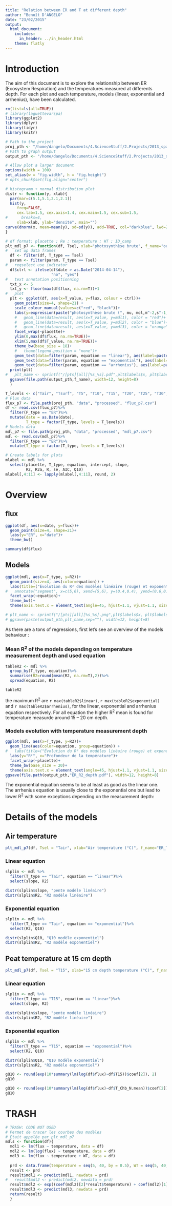 ```yaml
---
title: "Relation between ER and T at different depth"
author: "Benoît D'ANGELO"
date: "23/02/2015"
output:
  html_document:
    includes:
      in_header: ../in_header.html
    theme: flatly
---
```


# Introduction

The aim of this document is to explore the relationship between ER (Ecosystem Respiration) and the temperatures measured at differents depth.
For each plot and each temperature, models (linear, exponential and arrhenius), have been calculated.

```r
rm(list=ls(all=TRUE))
# library(laguettevarspa)
library(ggplot2)
library(dplyr)
library(tidyr)
library(knitr)

# Path to the project
proj_pth <- "/home/dangelo/Documents/4.ScienceStuff/2.Projects/2013_spaVar_LG"
# Path to graph output
output_pth <- "/home/dangelo/Documents/4.ScienceStuff/2.Projects/2013_spaVar_LG/graphs/relation_flux_T"

# Allow plot a larger document
options(width = 100)
set_alias(w = "fig.width", h = "fig.height") 
# opts_chunk$set(fig.align="center")
```

```r
# histogramm + normal distribution plot
distr <- function(y, xlab){
  par(mar=c(5.1,5.1,2.1,2.1))
  hist(y,
     freq=FALSE,
     cex.lab=1.5, cex.axis=1.4, cex.main=1.5, cex.sub=1.5,
#      breaks=4,
     xlab=xlab, ylab="densité", main="")
curve(dnorm(x, mean=mean(y), sd=sd(y)), add=TRUE, col="darkblue", lwd=2) 
}

# df format: placette ; Re ; temperature ; WT ; ID_camp
plt_mdl_p7 <- function(df, Tsel, xlab="photosynthèse brute", f_name="out.pdf" , param=mlabel){
#   set up data frames
  df <- filter(df, T_type == Tsel)
  param <- filter(param, T_type == Tsel)
#   regselect use indicator
  df$ctrl <- ifelse(df$date > as.Date("2014-04-14"), 
                    "no", "yes")
#   text annotation positionning
  txt_x <- 5
  txt_y <- floor(max(df$flux, na.rm=T))+1
#   plot
  plt <- ggplot(df, aes(x=T_value, y=flux, colour = ctrl))+
    geom_point(size=4, shape=21) +
    scale_colour_manual(values=c("red", "black"))+
    labs(y=expression(paste("photosynthèse brute (", mu, mol,m^-2,s^-1,")", sep="")), x=xlab)+
    #   geom_line(data=result, aes(x=T_value, y=mdl1), color = "red")+
    #   geom_line(data=result, aes(x=T_value, y=mdl2), color = "blue")+
    #   geom_line(data=result, aes(x=T_value, y=mdl3), color = "orange")+
    facet_wrap(~placette)+
    ylim(0,max(df$flux, na.rm=TRUE))+
    xlim(5,max(df$T_value, na.rm=TRUE))+
    theme_bw(base_size = 18)+ 
    #   theme(legend.position = "none")+
    geom_text(data=filter(param, equation == "linear"), aes(label=paste("R^2==", R2, "(lin)~~~slope==", slope, sep="")), x=txt_x, y=(txt_y-2), hjust=0, size=4, parse=T, color = "red")+
    geom_text(data=filter(param, equation == "exponential"), aes(label=paste("R^2==", R2, "(exp)~~~Q10==",Q10 ,sep="")), x=txt_x, y=(txt_y-4), hjust=0, size=4, parse=T, color = "blue")+
    geom_text(data=filter(param, equation == "arrhenius"), aes(label=paste("R^2==", R2, "(arr)", sep="")), x=txt_x, y=(txt_y-6), hjust=0, size=4, parse=T, color = "orange")
  print(plt)
#   plt_name <- sprintf("/[pts][all][%s_%s].pdf",plt$labels$x, plt$labels$y)
  ggsave(file.path(output_pth,f_name), width=12, height=8)
  }
```

```r
T_levels <- c("Tair", "Tsurf", "T5", "T10", "T15", "T20", "T25", "T30", "T40", "T50", "T60", "T70", "T80", "T90", "T100")
# Flux data
flux_p7 <- file.path(proj_pth, "data", "processed", "flux_p7.csv")
df <- read.csv(flux_p7)%>%
  filter(F_type == "ER")%>%
  mutate(date = as.Date(date),
         T_type = factor(T_type, levels = T_levels))
# Models data
mdl_p7 <- file.path(proj_pth, "data", "processed", "mdl_p7.csv")
mdl <- read.csv(mdl_p7)%>%
  filter(F_type == "ER")%>%
  mutate(T_type = factor(T_type, levels = T_levels))

# Create labels for plots 
mlabel <- mdl %>%
  select(placette, T_type, equation, intercept, slope, 
         R2, R2a, R, se, AIC, Q10)
mlabel[,4:11] <- lapply(mlabel[,4:11], round, 2)
```

# Overview

## flux

```r
ggplot(df, aes(x=date, y=flux))+
  geom_point(size=4, shape=21)+
  labs(y="ER", x="date")+
  theme_bw()

summary(df$flux)
```

## Models
```r
ggplot(mdl, aes(x=T_type, y=R2))+
  geom_point(size=4, aes(color=equation)) +
  labs(title=("Évolution du R² des modèles linéaire (rouge) et exponentiel (bleu) \n liant la photosynthèse brute de l'écosystème (Re) à la température (à différentes profondeur)"))+
#   annotate("segment", x=c(5,6), xend=(5,6), y=(0.4,0.4), yend=(0.6,0.6), color = "blue", size = 2, arrow=arrow())+
  facet_wrap(~equation)+
  theme_bw()+
  theme(axis.text.x = element_text(angle=45, hjust=1.1, vjust=1.1, size=12))

# plt_name <- sprintf("/[pts][all][%s_%s].png",plt$labels$x, plt$labels$y)
# ggsave(paste(output_pth,plt_name,sep=""), width=12, height=8)
```

As there are a tons of regressions, first let's see an overview of the models behaviour : 

### Mean R^2^ of the models depending on temperature measurement depth and used equation
```r
tableR2 <- mdl %>%
  group_by(T_type, equation)%>%
  summarise(R2=round(mean(R2, na.rm=T),2))%>%
  spread(equation, R2)

tableR2
```

the maximum R^2^ are `r max(tableR2$linear)`, `r max(tableR2$exponential)` and `r max(tableR2$arrhenius)`, for the linear, exponential and arrhenius equation respectively.
For all equation the higher R^2^ mean is found for temperature measurde around 15 -- 20 cm depth.

### Models evolution with temperature measurement depth

```r
ggplot(mdl, aes(x=T_type, y=R2))+
  geom_line(aes(color=equation, group=equation)) +
#   labs(title=("Évolution du R² des modèles linéaire (rouge) et exponentiel (bleu) \n liant la photosynthèse brute de l'écosystème (Re) à la température (à différentes profondeur)"))+
  labs(y="R²", x="Profondeur de la température")+
  facet_wrap(~placette)+
  theme_bw(base_size = 20)+
  theme(axis.text.x = element_text(angle=45, hjust=1.1, vjust=1.1, size=12))
ggsave(file.path(output_pth,"ER_R2_depth.pdf"), width=12, height=8)
```
The exponential equation seems to be at least as good as the linear one.
The arrhenius equation is usually close to the exponential one but lead to lower R^2^ with some exceptions depending on the measurement depth:

# Details of the models

## Air temperature
```r
plt_mdl_p7(df, Tsel = "Tair", xlab="Air temperature (°C)", f_name="ER_Tair_p7.pdf")
```

### Linear equation
```r
slplin <- mdl %>%
  filter(T_type == "Tair", equation == "linear")%>%
  select(slope, R2)

distr(slplin$slope, "pente modèle linéaire")
distr(slplin$R2, "R2 modèle linéaire")
```

### Exponential equation
```r
slplin <- mdl %>%
  filter(T_type == "Tair", equation == "exponential")%>%
  select(R2, Q10)

distr(slplin$Q10, "Q10 modèle exponentiel")
distr(slplin$R2, "R2 modèle exponentiel")
```

## Peat temperature at 15 cm depth
```r
plt_mdl_p7(df, Tsel = "T15", xlab="15 cm depth temperature (°C)", f_name="ER_T15_p7.pdf")
```

### Linear equation
```r
slplin <- mdl %>%
  filter(T_type == "T15", equation == "linear")%>%
  select(slope, R2)

distr(slplin$slope, "pente modèle linéaire")
distr(slplin$R2, "R2 modèle linéaire")
```

### Exponential equation
```r
slplin <- mdl %>%
  filter(T_type == "T15", equation == "exponential")%>%
  select(R2, Q10)

distr(slplin$Q10, "Q10 modèle exponentiel")
distr(slplin$R2, "R2 modèle exponentiel")
```



```r
gQ10 <- round(exp(10*summary(lm(log(df$flux)~df$T15))$coef[2]), 2)
gQ10
```

```r
gQ10 <- round(exp(10*summary(lm(log(df$flux)~df$T_Chb_N.mean))$coef[2]), 2)
gQ10
```







# TRASH

```r
# TRASH: CODE NOT USED
# Permet de tracer les courbes des modèles
# Etait appelée par plt_mdl_p7
mdls <- function(df){
  mdl1 <- lm(flux ~ temperature, data = df)
  mdl2 <- lm(log(flux) ~ temperature, data = df)
  mdl3 <- lm(flux ~ temperature + WT, data = df)
  
  prd <- data.frame(temperature = seq(5, 40, by = 0.5), WT = seq(5, 40, by = 0.5))
  result <- prd
  result$mdl1 <- predict(mdl1, newdata = prd)
#   result$mdl2 <- predict(mdl2, newdata = prd)
  result$mdl2 <- exp((coef(mdl2)[2]*result$temperature) + coef(mdl2)[1])
  result$mdl3 <- predict(mdl3, newdata = prd)
  return(result)
  }

```
